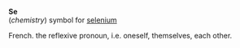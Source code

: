 '''Se'''<br>(''chemistry'') symbol for [[selenium]]

French. the reflexive pronoun, i.e. oneself, themselves, each other.